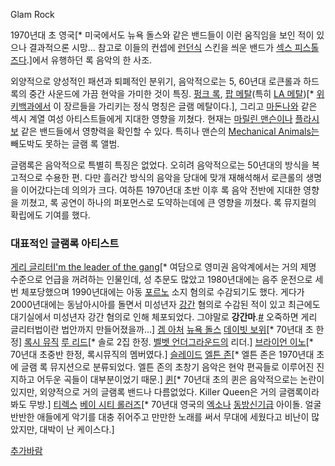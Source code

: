 Glam Rock

1970년대 초 영국[* 미국에서도 뉴욕 돌스와 같은 밴드들이 이런 움직임을 보인 적이 있으나 결과적으론 시망... 참고로 이들의 컨셉에 [[런던]]식 스킨을 씌운 밴드가 [[섹스 피스톨즈]]다.]에서 유행하던 록 음악의 한 사조. 

외양적으로 양성적인 패션과 퇴폐적인 분위기, 음악적으로는 5, 60년대 로큰롤과 하드록의 중간 사운드에 가끔 현악을 가미한 것이 특징. [[펑크 록]], [[팝 메탈]](특히 [[LA 메탈]])[* [[위키백과]]에서 이 장르들을 가리키는 정식 명칭은 글램 메탈이다.], 그리고 [[마돈나]]와 같은 섹시 계열 여성 아티스트들에게 지대한 영향을 끼쳤다. 현재는 [[마릴린 맨슨]]이나 [[플라시보]] 같은 밴드들에서 영향력을 확인할 수 있다. 특히나 맨슨의 [[Mechanical Animals]]는 빼도박도 못하는 글램 록 앨범.

글램록은 음악적으로 특별히 특징은 없었다. 오히려 음악적으로는 50년대의 방식을 복고적으로 수용한 편. 다만 흘러간 방식의 음악을 당대에 맞개 재해석해서 로큰롤의 생명을 이어갔다는데 의의가 크다. 여하튼 1970년대 초반 이후 록 음악 전반에 지대한 영향을 끼쳤고, 록 공연이 하나의 퍼포먼스로 도약하는데에 큰 영향을 끼쳤다. 록 뮤지컬의 확립에도 기여를 했다.

=== 대표적인 글램록 아티스트 ===

[[게리 글리터]][http://youtu.be/vfWfUrrX0D4 I'm the leader of the gang][* 여담으로 영미권 음악계에서는 거의 제명 수준으로 언급을 꺼려하는 인물인데, 성 추문도 많았고 1980년대에는 음주 운전으로 세번 체포당했으며 1990년대에는 아동 [[포르노]] 소지 혐의로 수감되기도 했다. 게다가 2000년대에는 동남아시아를 돌면서 미성년자 [[강간]] 혐의로 수감된 적이 있고 최근에도 대기실에서 미성년자 강간 혐의로 인해 체포되었다. 그야말로 '''강간마'''.[http://news.sportsseoul.com/read/entertain/1098946.htm #] 오죽하면 게리 글리터법이란 법안까지 만들어졌을까...]
[[겜 아처]]
[[뉴욕 돌스]]
[[데이빗 보위]][* 70년대 초 한정]
[[록시 뮤직]] 
[[루 리드]][* 솔로 2집 한정. [[벨벳 언더그라운드]]의 리더.]
[[브라이언 이노]][* 70년대 초중반 한정, 록시뮤직의 멤버였다.]
[[슬레이드]]
[[엘튼 존]][* 엘튼 존은 1970년대 초에 글램 록 뮤지션으로 분류되었다. 엘튼 존의 초창기 음악은 현악 편곡들로 이루어진 진지하고 어두운 곡들이 대부분이었기 때문.]
[[퀸]][* 70년대 초의 퀸은 음악적으로는 논란이 있지만, 외양적으로 거의 글램록 밴드나 다름없었다. Killer Queen은 거의 글램록이라 봐도 무방.]
[[티렉스]]
[[베이 시티 롤러즈]][* 70년대 영국의 [[엑소]]나 [[동방신기]]급 아이돌. 얼굴 반반한 애들에게 악기를 대충 쥐어주고 만만한 노래를 써서 무대에 세웠다고 비난이 많았지만, 대박이 난 케이스다.]

[[추가바람]]
